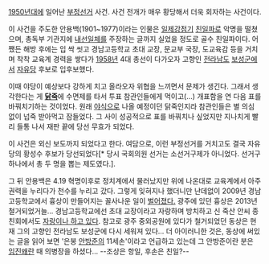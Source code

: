 [[1950년대]]에 일어난 [[부정선거]] 사건. 사건 전개가 매우 황당해서 더욱 회자하는 사건이다. 

이 사건을 주도한 안용백(1901~1977)이라는 인물은 [[일제강점기]] [[친일파]]로 악명을 떨쳤으며, 총독부 기관지에 [[내선일체]]를 주장하는 글까지 실었을 정도로 골수 친일파이다. 어쨌든 해방 후에는 입 싹 씻고 경남고등학교 초대 교장, 문교부 국장, 도교육감 등을 거치며 착착 교육계 경력을 쌓다가 [[1958년]] 4대 총선이 다가오자 고향인 [[전라남도]] [[보성군]]에서 [[자유당]] 후보로 입후보했다.

이때 야당이 예상보다 강하게 치고 올라오자 위협을 느끼면서 문제가 생긴다. 그래서 생각한다는 게 '''[[닭죽]]'''에 수면제를 타서 투표 참관인들에게 먹이고(...) 개표함을 연 다음 표를 바꿔치기하는 것이었다. 원래 [[야식]]으로 나올 예정이던 닭죽인지라 참관인들은 별 의심 없이 넙죽 받아먹고 잠들었다. 그 사이 성공적으로 표를 바꿔치나 싶었지만 지나치게 빨리 들통 나서 재판 끝에 당선 무효가 되었다.

이 사건은 외신 보도까지 되었다고 한다. 여담으로, 이런 부정선거를 거치고도 결국 자유당의 황성수 후보가 당선되었다[* 당시 국회의원 선거는 소선거구제가 아니었다. 선거구 하나에서 총 두 명을 뽑는 제도였다.].

그 뒤 안용백은 4.19 혁명이후로 정치계에서 물러났지만 위에 나온대로 교육계에서 아주 권력을 누리다가 천수를 누리고 갔다. 그렇게 잊혀지나 했더니만 난데없이 2009년 경남고등학교에서 흉상이 만들어지는 꼴사나운 일이 [http://news.khan.co.kr/kh_news/khan_art_view.html?artid=201307072222175&code=950312 벌어졌다.] 광주에 있던 흉상은 2013년 철거되었거늘... 경남고등학교에선 초대 교장이라고 자랑하며 방치하고 신 죽산 안씨 종친회에서도 [http://cluster1.cafe.daum.net/_c21_/bbs_search_read?grpid=dMKR&fldid=CWEm&datanum=86&openArticle=true&docid=dMKRCWEm8620110805092212 자랑이나 하고 있다]. 참고로 광주 중외공원에 있다가 철거되었던 동상은 현재 그의 고향인 전라남도 보성군에 다시 세워져 있다... 더 아이러니한 것은, 동상에 써있는 글을 읽어 보면 '은봉 [[안방준]]의 11세손'이라고 언급하고 있는데 그 안방준이란 분은 [[임진왜란]] 때 의병장을 하셨다... --조상은 항일, 후손은 친일?--
